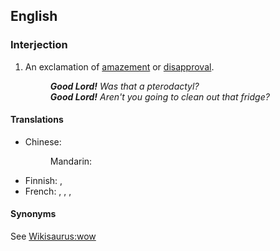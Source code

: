 ==English==

===Interjection===
{{en-interj|head=[[good]] [[Lord]]!}}

# An exclamation of [[amazement]] or [[disapproval]].
#: '''''Good Lord!''' Was that a pterodactyl?''
#: '''''Good Lord!''' Aren't you going to clean out that fridge?''

====Translations====
{{trans-top|exclamation of amazement}}
* Chinese:
*: Mandarin: {{t-|cmn|天哪|tr=tiān'na|sc=Hani}}
{{trans-mid}}
* Finnish: {{t+|fi|herranjestas}},  {{t-|fi|jestas sentään}}
* French: {{t+|fr|Seigneur}}, {{t+|fr|mon Dieu}}, {{t+|fr|ciel}}, {{t+|fr|nom de Dieu}}
{{trans-bottom}}

====Synonyms====
See [[Wikisaurus:wow]]